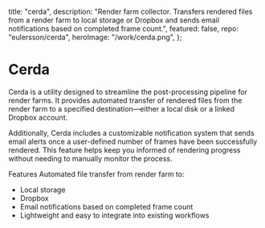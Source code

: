  title: "cerda",
  description:
    "Render farm collector. Transfers rendered files from a render farm to local storage or Dropbox and sends email notifications based on completed frame count.",
  featured: false,
  repo: "eulersson/cerda",
  heroImage: "/work/cerda.png",
};

# Cerda

Cerda is a utility designed to streamline the post-processing pipeline for
render farms. It provides automated transfer of rendered files from the render
farm to a specified destination—either a local disk or a linked Dropbox
account.

Additionally, Cerda includes a customizable notification system that sends
email alerts once a user-defined number of frames have been successfully
rendered. This feature helps keep you informed of rendering progress without
needing to manually monitor the process.

Features Automated file transfer from render farm to:

- Local storage
- Dropbox
- Email notifications based on completed frame count
- Lightweight and easy to integrate into existing workflows
